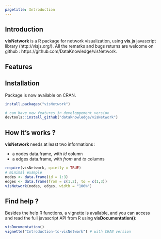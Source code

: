```yaml
---
pagetitle: Introduction
---
```


## Introduction

**visNetwork** is a R package for network visualization, using **vis.js** javascript library (http://visjs.org/). All the remarks and bugs returns are welcome on github : https://github.com/DataKnowledge/visNetwork.

## Features

## Installation

Package is now available on CRAN.

```r
install.packages("visNetwork")

# can have new features in developpement version 
devtools::install_github("dataknowledge/visNetwork")
```

## How it's works ?

**visNetwork** needs at least two informations :

* a nodes data.frame, with *id* column
* a edges data.frame, with *from* and *to* columns

```r
require(visNetwork, quietly = TRUE)
# minimal example
nodes <- data.frame(id = 1:3)
edges <- data.frame(from = c(1,2), to = c(1,3))
visNetwork(nodes, edges, width = "100%")
```

## Find help ?

Besides the help R functions, a vignette is available, and you can access and read the full javascript API from R using  **visDocumentation()**:

```r
visDocumentation()
vignette("Introduction-to-visNetwork") # with CRAN version
```



